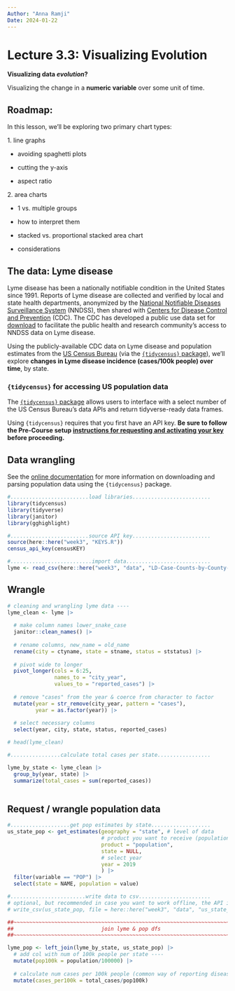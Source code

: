 ```yaml
---
Author: "Anna Ramji"
Date: 2024-01-22
---
```


# Lecture 3.3: Visualizing Evolution

**Visualizing data *evolution*?**

Visualizing the change in a **numeric variable** over some unit of time.

## Roadmap:

In this lesson, we’ll be exploring two primary chart types:

1\. line graphs

-   avoiding spaghetti plots

-   cutting the y-axis

-   aspect ratio

2\. area charts

-   1 vs. multiple groups

-   how to interpret them

-   stacked vs. proportional stacked area chart

-   considerations

## **The data: Lyme disease**

Lyme disease has been a nationally notifiable condition in the United States since 1991. Reports of Lyme disease are collected and verified by local and state health departments, anonymized by the [National Notifiable Diseases Surveillance System](https://www.cdc.gov/nndss/index.html) (NNDSS), then shared with [Centers for Disease Control and Prevention](https://www.cdc.gov/) (CDC). The CDC has developed a public use data set for [download](https://www.cdc.gov/lyme/stats/survfaq.html) to facilitate the public health and research community’s access to NNDSS data on Lyme disease.

Using the publicly-available CDC data on Lyme disease and population estimates from the [US Census Bureau](https://www.census.gov/) (via the [`{tidycensus}` package](https://samanthacsik.github.io/EDS-240-data-viz/slides/week3.3-evolution-slides.html)), we’ll explore **changes in Lyme disease incidence (cases/100k people) over time**, by state.

### **`{tidycensus}` for accessing US population data**

The [`{tidycensus}` package](https://walker-data.com/tidycensus/) allows users to interface with a select number of the US Census Bureau’s data APIs and return tidyverse-ready data frames.

Using `{tidycensus}` requires that you first have an API key. **Be sure to follow the Pre-Course setup [instructions for requesting and activating your key](https://samanthacsik.github.io/EDS-240-data-viz/course-materials/week3.html#request-a-us-census-bureau-api-key) before proceeding.**

## Data wrangling

See the [online documentation](https://walker-data.com/tidycensus/articles/other-datasets.html#:~:text=Population%20estimates%20are%20available%20in,%22%20%2C%20and%20%22characteristics%22%20.) for more information on downloading and parsing population data using the `{tidycensus}` package.

```r
#.........................load libraries.........................
library(tidycensus)
library(tidyverse)
library(janitor)
library(gghighlight)

#.........................source API key.........................
source(here::here("week3", "KEYS.R"))
census_api_key(censusKEY)

#..........................import data...........................
lyme <- read_csv(here::here("week3", "data", "LD-Case-Counts-by-County-01-20.csv"))
```

## Wrangle

```r
# cleaning and wrangling lyme data ----
lyme_clean <- lyme |> 
  
  # make column names lower_snake_case
  janitor::clean_names() |> 
  
  # rename columns, new_name = old_name
  rename(city = ctyname, state = stname, status = ststatus) |> 
  
  # pivot wide to longer
  pivot_longer(cols = 6:25, 
               names_to = "city_year",
               values_to = "reported_cases") |> 
  
  # remove "cases" from the year & coerce from character to factor
  mutate(year = str_remove(city_year, pattern = "cases"),
         year = as.factor(year)) |> 
  
  # select necessary columns
  select(year, city, state, status, reported_cases)

# head(lyme_clean)

#................calculate total cases per state.................

lyme_by_state <- lyme_clean |> 
  group_by(year, state) |> 
  summarize(total_cases = sum(reported_cases))
  
```

## Request / wrangle population data

```r
#...................get pop estimates by state...................
us_state_pop <- get_estimates(geography = "state", # level of data
                              # product you want to receive (population estimates)
                              product = "population", 
                              state = NULL,
                              # select year
                              year = 2019
                              ) |> 
  filter(variable == "POP") |> 
  select(state = NAME, population = value)

#........................write data to csv.......................
# optional, but recommended in case you want to work offline, the API is down, etc. (you can then read in your saved data file rather than run the above code)
# write_csv(us_state_pop, file = here::here("week3", "data", "us_state_pop.csv"))

##~~~~~~~~~~~~~~~~~~~~~~~~~~~~~~~~~~~~~~~~~~~~~~~~~~~~~~~~~~~~~~~~~~~~~~~~~~~~~~
##                            join lyme & pop dfs                           ----
##~~~~~~~~~~~~~~~~~~~~~~~~~~~~~~~~~~~~~~~~~~~~~~~~~~~~~~~~~~~~~~~~~~~~~~~~~~~~~~

lyme_pop <- left_join(lyme_by_state, us_state_pop) |> 
  # add col with num of 100k people per state ----
  mutate(pop100k = population/100000) |> 
  
  # calculate num cases per 100k people (common way of reporting disease incidence) ----
  mutate(cases_per100k = total_cases/pop100k) 
  
```

